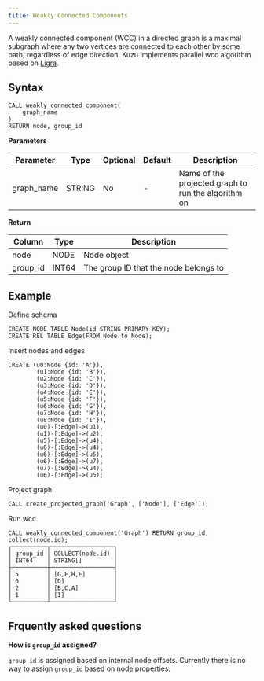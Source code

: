 ```yaml
---
title: Weakly Connected Components
---
```


A weakly connected component (WCC) in a directed graph is a maximal subgraph where any two vertices are connected to each other by some path, regardless of edge direction.
Kuzu implements parallel wcc algorithm based on [Ligra](https://jshun.csail.mit.edu/ligra.shtml).

## Syntax

```
CALL weakly_connected_component(
    graph_name
)
RETURN node, group_id
```

**Parameters**

| Parameter | Type | Optional | Default | Description |
|-----------|------|----------|---------|-------------|
| graph_name | STRING | No | - | Name of the projected graph to run the algorithm on |


**Return**

| Column | Type | Description |
|--------|------|-------------|
| node | NODE | Node object |
| group_id | INT64 | The group ID that the node belongs to |


## Example

Define schema
```cypher
CREATE NODE TABLE Node(id STRING PRIMARY KEY);
CREATE REL TABLE Edge(FROM Node to Node);
```
Insert nodes and edges
```cypher
CREATE (u0:Node {id: 'A'}),
        (u1:Node {id: 'B'}),
        (u2:Node {id: 'C'}),
        (u3:Node {id: 'D'}),
        (u4:Node {id: 'E'}),
        (u5:Node {id: 'F'}),
        (u6:Node {id: 'G'}),
        (u7:Node {id: 'H'}),
        (u8:Node {id: 'I'}),
        (u0)-[:Edge]->(u1),
        (u1)-[:Edge]->(u2),
        (u5)-[:Edge]->(u4),
        (u6)-[:Edge]->(u4),
        (u6)-[:Edge]->(u5),
        (u6)-[:Edge]->(u7),
        (u7)-[:Edge]->(u4),
        (u6)-[:Edge]->(u5);
```
Project graph
```cypher
CALL create_projected_graph('Graph', ['Node'], ['Edge']);
```
Run wcc
```cypher
CALL weakly_connected_component('Graph') RETURN group_id, collect(node.id);
┌──────────┬──────────────────┐
│ group_id │ COLLECT(node.id) │
│ INT64    │ STRING[]         │
├──────────┼──────────────────┤
│ 5        │ [G,F,H,E]        │
│ 0        │ [D]              │
│ 2        │ [B,C,A]          │
│ 1        │ [I]              │
└──────────┴──────────────────┘
```

## Frquently asked questions

**How is `group_id` assigned?**

`group_id` is assigned based on internal node offsets. Currently there is no way to assign `group_id` based on node properties.

